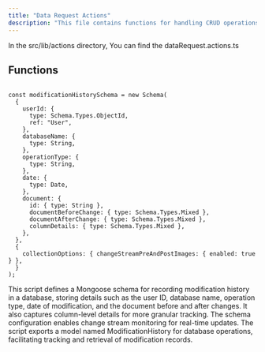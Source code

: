 ```yaml
---
title: "Data Request Actions"
description: "This file contains functions for handling CRUD operations on data requests within a server application."
---
```


In the <Highlight>src/lib/actions</Highlight> directory, You can find the <Highlight>dataRequest.actions.ts</Highlight>

## Functions

```tsx:getAllDataRequests

const modificationHistorySchema = new Schema(
  {
    userId: {
      type: Schema.Types.ObjectId,
      ref: "User",
    },
    databaseName: {
      type: String,
    },
    operationType: {
      type: String,
    },
    date: {
      type: Date,
    },
    document: {
      id: { type: String },
      documentBeforeChange: { type: Schema.Types.Mixed },
      documentAfterChange: { type: Schema.Types.Mixed },
      columnDetails: { type: Schema.Types.Mixed },
    },
  },
  {
    collectionOptions: { changeStreamPreAndPostImages: { enabled: true } },
  }
);

```

This script defines a Mongoose schema for recording modification history in a database, storing details such as the user ID, database name, operation type, date of modification, and the document before and after changes. It also captures column-level details for more granular tracking. The schema configuration enables change stream monitoring for real-time updates. The script exports a model named ModificationHistory for database operations, facilitating tracking and retrieval of modification records.